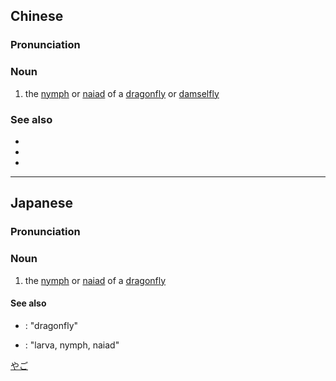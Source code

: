 {{also|水虿}}
==Chinese==
{{zh-forms|s=水虿}}
{{wikipedia|lang=zh}}

===Pronunciation===
{{zh-pron
|m=shuǐchài
|cat=n
}}

===Noun===
{{zh-noun}}

# the [[nymph]] or [[naiad]] of a [[dragonfly]] or [[damselfly]]

===See also===
* {{zh-l|蜻蜓|dragonfly}}
* {{zh-l|豆娘|damselfly}}
* {{zh-l|稚蟲}}

{{zh-cat|Entomology}}

----

==Japanese==
{{wikipedia|ヤゴ|lang=ja}}
{{ja-kanjitab|yomi=irr}}

===Pronunciation===
{{ja-pron|やご|y=irr}}

===Noun===
{{ja-noun|やご|ヤゴ}}

# the [[nymph]] or [[naiad]] of a [[dragonfly]]

====See also====
* {{ja-r|蜻蛉|トンボ}}: "dragonfly"
* {{ja-r|幼虫|ようちゅう}}: "larva, nymph, naiad"

[[Category:ja:Entomology|やご]]